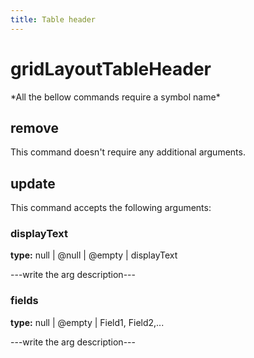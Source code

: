 ```yaml
---
title: Table header
---
```


# gridLayoutTableHeader


  <Callout type="error" emoji="">
   *All the bellow commands require a symbol name*
  </Callout>

## remove

This command doesn't require any additional arguments.


## update

This command accepts the following arguments:

### displayText
**type:** null | @null | @empty | displayText

---write the arg description---

### fields
**type:** null | @empty | Field1, Field2,...

---write the arg description---


